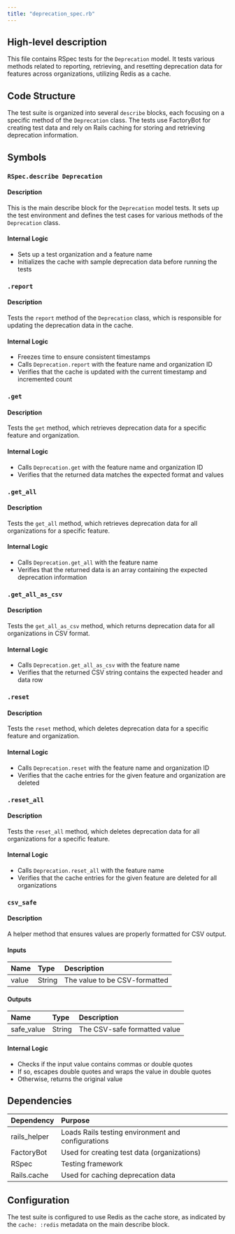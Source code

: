 ```yaml
---
title: "deprecation_spec.rb"
---
```


## High-level description
This file contains RSpec tests for the `Deprecation` model. It tests various methods related to reporting, retrieving, and resetting deprecation data for features across organizations, utilizing Redis as a cache.

## Code Structure
The test suite is organized into several `describe` blocks, each focusing on a specific method of the `Deprecation` class. The tests use FactoryBot for creating test data and rely on Rails caching for storing and retrieving deprecation information.

## Symbols

### `RSpec.describe Deprecation`
#### Description
This is the main describe block for the `Deprecation` model tests. It sets up the test environment and defines the test cases for various methods of the `Deprecation` class.

#### Internal Logic
- Sets up a test organization and a feature name
- Initializes the cache with sample deprecation data before running the tests

### `.report`
#### Description
Tests the `report` method of the `Deprecation` class, which is responsible for updating the deprecation data in the cache.

#### Internal Logic
- Freezes time to ensure consistent timestamps
- Calls `Deprecation.report` with the feature name and organization ID
- Verifies that the cache is updated with the current timestamp and incremented count

### `.get`
#### Description
Tests the `get` method, which retrieves deprecation data for a specific feature and organization.

#### Internal Logic
- Calls `Deprecation.get` with the feature name and organization ID
- Verifies that the returned data matches the expected format and values

### `.get_all`
#### Description
Tests the `get_all` method, which retrieves deprecation data for all organizations for a specific feature.

#### Internal Logic
- Calls `Deprecation.get_all` with the feature name
- Verifies that the returned data is an array containing the expected deprecation information

### `.get_all_as_csv`
#### Description
Tests the `get_all_as_csv` method, which returns deprecation data for all organizations in CSV format.

#### Internal Logic
- Calls `Deprecation.get_all_as_csv` with the feature name
- Verifies that the returned CSV string contains the expected header and data row

### `.reset`
#### Description
Tests the `reset` method, which deletes deprecation data for a specific feature and organization.

#### Internal Logic
- Calls `Deprecation.reset` with the feature name and organization ID
- Verifies that the cache entries for the given feature and organization are deleted

### `.reset_all`
#### Description
Tests the `reset_all` method, which deletes deprecation data for all organizations for a specific feature.

#### Internal Logic
- Calls `Deprecation.reset_all` with the feature name
- Verifies that the cache entries for the given feature are deleted for all organizations

### `csv_safe`
#### Description
A helper method that ensures values are properly formatted for CSV output.

#### Inputs
| Name  | Type   | Description                    |
|:------|:-------|:-------------------------------|
| value | String | The value to be CSV-formatted  |

#### Outputs
| Name        | Type   | Description                   |
|:------------|:-------|:------------------------------|
| safe_value  | String | The CSV-safe formatted value  |

#### Internal Logic
- Checks if the input value contains commas or double quotes
- If so, escapes double quotes and wraps the value in double quotes
- Otherwise, returns the original value

## Dependencies
| Dependency    | Purpose                                            |
|:--------------|:---------------------------------------------------|
| rails_helper  | Loads Rails testing environment and configurations |
| FactoryBot    | Used for creating test data (organizations)        |
| RSpec         | Testing framework                                  |
| Rails.cache   | Used for caching deprecation data                  |

## Configuration
The test suite is configured to use Redis as the cache store, as indicated by the `cache: :redis` metadata on the main describe block.